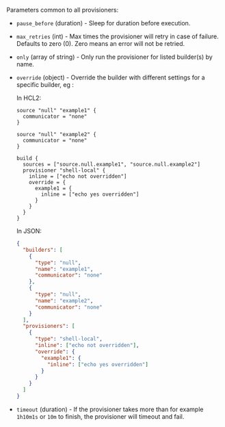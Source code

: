 Parameters common to all provisioners:

- `pause_before` (duration) - Sleep for duration before execution.

- `max_retries` (int) - Max times the provisioner will retry in case of failure. Defaults to zero (0). Zero means an error will not be retried.

- `only` (array of string) - Only run the provisioner for listed builder(s)
  by name.

- `override` (object) - Override the builder with different settings for a
  specific builder, eg :

  In HCL2:

  ```hcl
  source "null" "example1" {
    communicator = "none"
  }

  source "null" "example2" {
    communicator = "none"
  }

  build {
    sources = ["source.null.example1", "source.null.example2"]
    provisioner "shell-local" {
      inline = ["echo not overridden"]
      override = {
        example1 = {
          inline = ["echo yes overridden"]
        }
      }
    }
  }
  ```

  In JSON:

  ```json
  {
    "builders": [
      {
        "type": "null",
        "name": "example1",
        "communicator": "none"
      },
      {
        "type": "null",
        "name": "example2",
        "communicator": "none"
      }
    ],
    "provisioners": [
      {
        "type": "shell-local",
        "inline": ["echo not overridden"],
        "override": {
          "example1": {
            "inline": ["echo yes overridden"]
          }
        }
      }
    ]
  }
  ```

- `timeout` (duration) - If the provisioner takes more than for example
  `1h10m1s` or `10m` to finish, the provisioner will timeout and fail.
